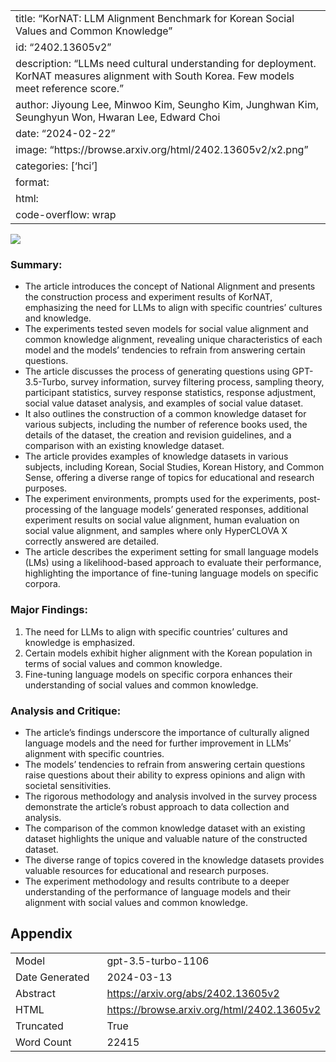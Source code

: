 
---
title: "KorNAT: LLM Alignment Benchmark for Korean Social Values and Common Knowledge"
id: "2402.13605v2"
description: "LLMs need cultural understanding for deployment. KorNAT measures alignment with South Korea. Few models meet reference score."
author: Jiyoung Lee, Minwoo Kim, Seungho Kim, Junghwan Kim, Seunghyun Won, Hwaran Lee, Edward Choi
date: "2024-02-22"
image: "https://browse.arxiv.org/html/2402.13605v2/x2.png"
categories: ['hci']
format:
  html:
    code-overflow: wrap
---

![](https://browse.arxiv.org/html/2402.13605v2/x2.png)

### Summary:
- The article introduces the concept of National Alignment and presents the construction process and experiment results of KorNAT, emphasizing the need for LLMs to align with specific countries' cultures and knowledge.
- The experiments tested seven models for social value alignment and common knowledge alignment, revealing unique characteristics of each model and the models' tendencies to refrain from answering certain questions.
- The article discusses the process of generating questions using GPT-3.5-Turbo, survey information, survey filtering process, sampling theory, participant statistics, survey response statistics, response adjustment, social value dataset analysis, and examples of social value dataset.
- It also outlines the construction of a common knowledge dataset for various subjects, including the number of reference books used, the details of the dataset, the creation and revision guidelines, and a comparison with an existing knowledge dataset.
- The article provides examples of knowledge datasets in various subjects, including Korean, Social Studies, Korean History, and Common Sense, offering a diverse range of topics for educational and research purposes.
- The experiment environments, prompts used for the experiments, post-processing of the language models' generated responses, additional experiment results on social value alignment, human evaluation on social value alignment, and samples where only HyperCLOVA X correctly answered are detailed.
- The article describes the experiment setting for small language models (LMs) using a likelihood-based approach to evaluate their performance, highlighting the importance of fine-tuning language models on specific corpora.

### Major Findings:
1. The need for LLMs to align with specific countries' cultures and knowledge is emphasized.
2. Certain models exhibit higher alignment with the Korean population in terms of social values and common knowledge.
3. Fine-tuning language models on specific corpora enhances their understanding of social values and common knowledge.

### Analysis and Critique:
- The article's findings underscore the importance of culturally aligned language models and the need for further improvement in LLMs' alignment with specific countries.
- The models' tendencies to refrain from answering certain questions raise questions about their ability to express opinions and align with societal sensitivities.
- The rigorous methodology and analysis involved in the survey process demonstrate the article's robust approach to data collection and analysis.
- The comparison of the common knowledge dataset with an existing dataset highlights the unique and valuable nature of the constructed dataset.
- The diverse range of topics covered in the knowledge datasets provides valuable resources for educational and research purposes.
- The experiment methodology and results contribute to a deeper understanding of the performance of language models and their alignment with social values and common knowledge.

## Appendix

|          |          |
|----------|----------|
| Model     | gpt-3.5-turbo-1106       |
| Date Generated     | 2024-03-13       |
| Abstract | [https://arxiv.org/abs/2402.13605v2](https://arxiv.org/abs/2402.13605v2)        |
| HTML     | [https://browse.arxiv.org/html/2402.13605v2](https://browse.arxiv.org/html/2402.13605v2)       |
| Truncated       | True       |
| Word Count       | 22415       |